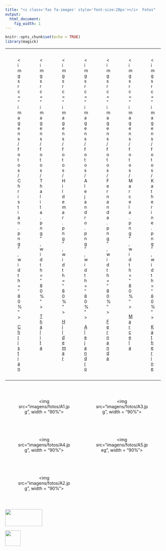```yaml
---
title: "<i class='fas fa-images' style='font-size:20px'></i>  Fotos"
output:
  html_document:
    fig_width: 1
---
```


```r
knitr::opts_chunk$set(echo = TRUE)
library(magick)
```

<style>
.column-f5{
  float: left;
  width: 14.28%;
  text-align: center;
}
.column-f2c{
  float: left;
  width: 50%;
  text-align: center;
}
.row:after {
  content: "";
  display: table;
  clear: both;
}
</style>

----

<!-- ```{r}  -->
<!-- # thalita <- image_read('imagens/fotos/Thalita1.png') -->
<!-- # thalita <- image_annotate(thalita, "Thalita do Bem Mattos", color = "black", size = 15) -->
<!-- # thalita <- image_scale(thalita, "300") -->
<!-- # hildemar <- image_read('imagens/fotos/hildemar1.png') -->
<!-- # hildemar <- image_annotate(hildemar, "Francisco Hildemar Calixto", color = "black", size = 15) -->
<!-- # hildemar <- image_scale(hildemar, "300") -->
<!-- # img <- c(thalita, hildemar) -->
<!-- # img <- image_scale(img, "300x300") -->
<!-- #  -->
<!--  image_append(image_scale(img, "x200")) -->
<!-- ``` -->

<div class="row">
<div class="column-f5">
<figure><img src="imagens/fotos/Christian.png", width = "80%">
<figcaption> <p class="cc3"> [Christian](http://lattes.cnpq.br/1340975521059252) </p> </figcaption></figure>
</div>
<div class="column-f5">
<figure><img src="imagens/fotos/Thalita.png", width = "80%">
<figcaption> <p class="cc3"> [Thalita](http://lattes.cnpq.br/9500569794852267) </p> </figcaption></figure>
</div>
<div class="column-f5">
<figure><img src="imagens/fotos/Hildemar.png", width = "80%">
<figcaption> <p class="cc3"> [Hildemar](http://lattes.cnpq.br/0442780507213647) </p></figcaption></figure>
</div>
<div class="column-f5">
<figure><img src="imagens/fotos/Alejandro.png", width = "80%">
<figcaption> <p class="cc3"> [Alejandro](http://lattes.cnpq.br/7635604449274955) </p> </figcaption></figure>
</div>
<div class="column-f5">
<figure><img src="imagens/fotos/Fernanda.png", width = "80%">
<figcaption> <p class="cc3"> [Fernanda](http://lattes.cnpq.br/8132149083320545) </p> </figcaption></figure>
</div>
<div class="column-f5">
<figure><img src="imagens/fotos/Marcela.png", width = "80%">
<figcaption> <p class="cc3"> [Marcela](http://lattes.cnpq.br/5012340622923104) </p> </figcaption></figure>
</div>
<div class="column-f5">
<figure><img src="imagens/fotos/Katherine.png", width = "80%">
<figcaption> <p class="cc3"> [Katherine](http://lattes.cnpq.br/8992394367424165) </p> </figcaption></figure>
</div>
<!-- <div class="column-f5"> -->
<!-- <figure><img src="imagens/fotos/Katherine.png", width = "80%"> -->
<!-- <figcaption> <p class="cc3"> Katherine <br> [<img src="imagens/lattes.png", width = "10%">](http://lattes.cnpq.br/8992394367424165) <br> </p> </figcaption></figure> -->
<!-- </div> -->
</div>

<!-- <img src="imagens/fotos/Christian1.png", width = "13%"> -->
<!-- <img src="imagens/fotos/Thalita1.png", width = "13%"> -->
<!-- <img src="imagens/fotos/Hildemar1.png", width = "13%"> -->
<!-- <img src="imagens/fotos/Fernanda1.png", width = "13%"> -->
<!-- <img src="imagens/fotos/Alejandro1.png", width = "13%"> -->
<!-- <img src="imagens/fotos/Katherine1.png", width = "13%"> -->
<!-- <img src="imagens/fotos/Marcela1.png", width = "13%"> -->

----

</br>

<div class="row">
<div class="column-f2c">
<figure><img src="imagens/fotos/A1.jpg", width = "90%">
</figure>
</div>
<div class="column-f2c">
<figure><img src="imagens/fotos/A3.jpg", width = "90%">
</figure>
</div>
</div>

</br>

<div class="row">
<div class="column-f2c">
<figure><img src="imagens/fotos/A4.jpg", width = "90%">
</figure>
</div>
<div class="column-f2c">
<figure><img src="imagens/fotos/A5.jpeg", width = "90%">
</figure>
</div>
</div>

</br>

<div class="row">
<div class="column-f2c">
<figure><img src="imagens/fotos/A2.jpg", width = "90%">
</figure>
</div>
</div>

</br>

<p class="outset"></p>
<div id="footer">
<p>
<div class="column-f1">
<img src="imagens/logo-unicamp1.png" width="120" height="55">
</div>
<div class="column-f2">
<img src="imagens/logoimecc.png" width="50" height="50">
</div>
</p>
</div>